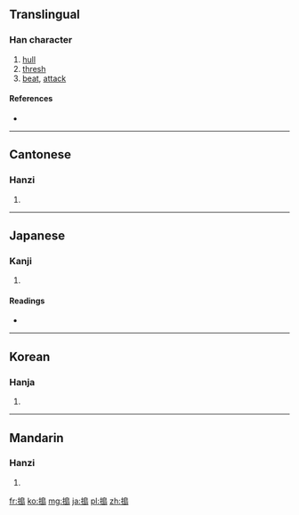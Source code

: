 {{also|捣|擣}}
==Translingual==

===Han character===
{{Han char|rn=64|rad=手|as=10|sn=13|four=5702<sub>7</sub>|canj=手竹日山 (QHAU)}}

# [[hull]]
# [[thresh]]
# [[beat]], [[attack]]

====References====
* {{Han ref|kx=0447.010|dkj=12480|dj=0797.120|hdz=31934.060|uh=6417|ud=25623|bh=B76F|bd=46959}}

----

==Cantonese==

===Hanzi===
{{yue-hanzi|jyut=|y=dou2|sim=捣}}

# {{defn|Cantonese|sort=手10}}

----

==Japanese==

===Kanji===
{{ja-kanji|grade=|rs=手10}}

# {{defn|Japanese|sort=手10}}

====Readings====
* {{ja-readings|on=[[とう]] (tō)|kun=[[つく]] (tsuku)}}

----

==Korean==

===Hanja===
{{ko-hanja|hangeul=도|eumhun=|rv=do|mr=to|y=to}}

# {{defn|Korean|sort=手10}}

----

==Mandarin==

===Hanzi===
{{cmn-hanzi|sim=捣|pin=[[dǎo]] ([[dao3]])|wg=tao<sup>3</sup>}}

# {{defn|Mandarin|sort=手10}}

[[fr:搗]]
[[ko:搗]]
[[mg:搗]]
[[ja:搗]]
[[pl:搗]]
[[zh:搗]]
